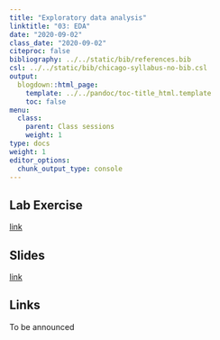 ```yaml
---
title: "Exploratory data analysis"
linktitle: "03: EDA"
date: "2020-09-02"
class_date: "2020-09-02"
citeproc: false
bibliography: ../../static/bib/references.bib
csl: ../../static/bib/chicago-syllabus-no-bib.csl
output:
  blogdown::html_page:
    template: ../../pandoc/toc-title_html.template
    toc: false
menu:
  class:
    parent: Class sessions
    weight: 1
type: docs
weight: 1
editor_options: 
  chunk_output_type: console
---
```


## Lab Exercise

[link](/PM566/assignment/03-lab)

## Slides

[link](/PM566/slides/03-exploratory/slides.html)

## Links

To be announced
